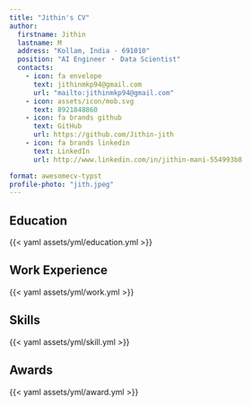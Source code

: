 ```yaml
---
title: "Jithin's CV"
author:
  firstname: Jithin
  lastname: M
  address: "Kollam, India - 691010"
  position: "AI Engineer ・ Data Scientist"
  contacts:
    - icon: fa envelope
      text: jithinmkp94@gmail.com
      url: "mailto:jithinmkp94@gmail.com"
    - icon: assets/icon/mob.svg
      text: 8921848860
    - icon: fa brands github
      text: GitHub
      url: https://github.com/Jithin-jith
    - icon: fa brands linkedin
      text: LinkedIn
      url: http://www.linkedin.com/in/jithin-mani-554993b8

format: awesomecv-typst
profile-photo: "jith.jpeg"
---
```



## Education

{{< yaml assets/yml/education.yml >}}

<!--  
## Publications

{{< yaml assets/yml/education.yml >}}
-->

## Work Experience

{{< yaml assets/yml/work.yml >}}

## Skills

{{< yaml assets/yml/skill.yml >}}

## Awards

{{< yaml assets/yml/award.yml >}}